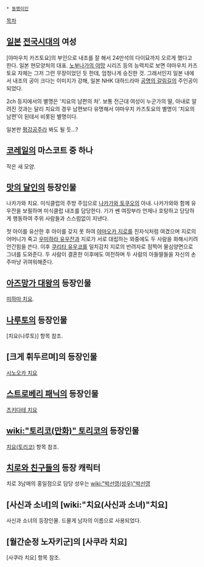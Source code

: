  * [[동명이인]]

[[목차]]

== [[일본]] [[전국시대]]의 여성 ==
[야마우치 카즈토요]의 부인으로 내조를 잘 해서 24만석의 다이묘까지 오르게 했다고 한다. 일본 현모양처의 대표. [[노부나가의 야망]] 시리즈 등의 능력치로 보면 야마우치 카즈토요 자체는 그저 그런 무장이었던 듯 한데, 엄청나게 승진한 것. 그래서인지 일본 내에서 내조의 공이 크다는 이미지가 강해, 일본 NHK 대하드라마 [[공명의 갈림길]]의 주인공이 되었다. 

2ch 등지에서의 별명은 '치요의 남편의 처'. 보통 전근대 여성이 누군가의 딸, 아내로 알려진 것과는 달리 치요의 경우 남편보다 유명해서 야마우치 카즈토요의 별명이 '치요의 남편'이 된데서 비롯된 별명이다.

일본판 [[평강공주]]라 봐도 될 듯...?

== [[코레일]]의 마스코트 중 하나 ==
작은 새 모양.

== [[맛의 달인]]의 등장인물 ==
나카가와 치요. 미식클럽의 주방 주임으로 [[나카가와 토쿠오]]의 아내. 나카가와와 함께 유우잔을 보필하며 미식클럽 내조를 담당한다. 기가 쎈 여장부라 언제나 호탕하고 당당하게 행동하여 주위 사람들과 스스럼없이 지낸다.

첫 아이를 유산한 후 아이를 갖지 못 하여 [[야마오카 지로]]를 친자식처럼 여겼으며 지로의 어머니가 죽고 [[우미하라 유우잔]]과 지로가 서로 대립하는 와중에도 두 사람을 화해시키려 안간힘을 쓴다. 이후 [[쿠리타 유우코]]를 일치감치 지로의 반려자로 점찍어 물심양면으로 그녀를 도와준다. 두 사람이 결혼한 이후에도 여전하며 두 사람의 아들딸들을 자신의 손주마냥 귀여워해준다.

== [[아즈망가 대왕]]의 등장인물 ==
[[미하마 치요]].

== [[나루토]]의 등장인물 ==
[치요(나루토)] 항목 참조.

== [크게 휘두르며]의 등장인물 ==
[[시노오카 치요]]

== [[스트로베리 패닉]]의 등장인물 ==
[[츠키다테 치요]]

== [[wiki:"토리코(만화)" 토리코]]의 등장인물 ==
[[치요(토리코)]] 항목 참조.

== [[치로와 친구들]]의 등장 캐릭터 ==
치로 3남매의 홍일점으로 담당 성우는 [[wiki:"박선영(성우)"박선영]]

== [사신과 소녀]의 [wiki:"치요(사신과 소녀)"치요] ==
사신과 소녀의 등장인물. 드물게 남자의 이름으로 사용되었다.

== [월간순정 노자키군]의 [사쿠라 치요] ==
[사쿠라 치요] 항목 참조.
